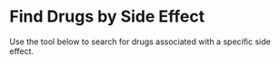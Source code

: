 
# Find Drugs by Side Effect

Use the tool below to search for drugs associated with a specific side effect.

<SideEffectToDrugs />

